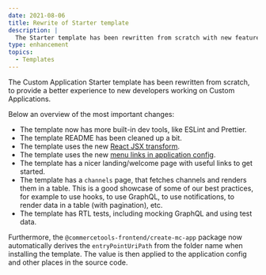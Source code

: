 ```yaml
---
date: 2021-08-06
title: Rewrite of Starter template
description: |
  The Starter template has been rewritten from scratch with new features, tools, and documentation to help developers getting started with Custom Applications.
type: enhancement
topics:
  - Templates
---
```


The Custom Application Starter template has been rewritten from scratch, to provide a better experience to new developers working on Custom Applications.

Below an overview of the most important changes:

<!--more-->

* The template now has more built-in dev tools, like ESLint and Prettier.
* The template README has been cleaned up a bit.
* The template uses the new [React JSX transform](https://reactjs.org/blog/2020/09/22/introducing-the-new-jsx-transform.html).
* The template uses the new [menu links in application config](https://docs.commercetools.com/custom-applications/development/menu-links#menu-links-in-application-config).
* The template has a nicer landing/welcome page with useful links to get started.
* The template has a `channels` page, that fetches channels and renders them in a table. This is a good showcase of some of our best practices, for example to use hooks, to use GraphQL, to use notifications, to render data in a table (with pagination), etc.
* The template has RTL tests, including mocking GraphQL and using test data.

Furthermore, the `@commercetools-frontend/create-mc-app` package now automatically derives the `entryPointUriPath` from the folder name when installing the template. The value is then applied to the application config and other places in the source code.
